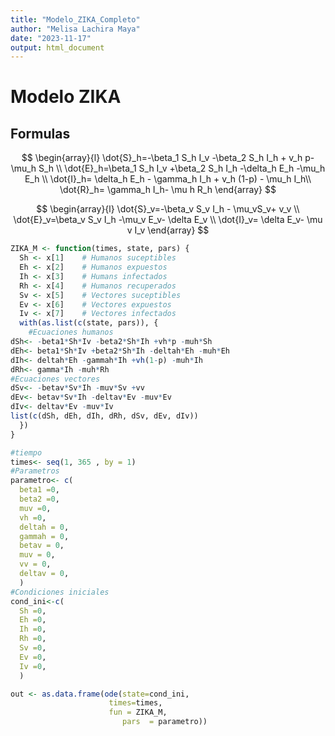 ```yaml
---
title: "Modelo_ZIKA_Completo"
author: "Melisa Lachira Maya"
date: "2023-11-17"
output: html_document
---
```

# Modelo ZIKA

## Formulas

$$
\begin{array}{l}
\dot{S}_h=-\beta_1 S_h I_v -\beta_2 S_h I_h + v_h p- \mu_h S_h \\
\dot{E}_h=\beta_1 S_h I_v +\beta_2 S_h I_h -\delta_h E_h -\mu_h E_h \\
\dot{I}_h= \delta_h E_h - \gamma_h I_h + v_h (1-p) - \mu_h I_h\\
\dot{R}_h= \gamma_h I_h- \mu h R_h
\end{array}
$$

$$
\begin{array}{l}
\dot{S}_v=-\beta_v S_v I_h - \mu_vS_v+ v_v \\
\dot{E}_v=\beta_v S_v I_h -\mu_v E_v- \delta E_v \\
\dot{I}_v= \delta E_v- \mu v I_v
\end{array}
$$

```r
ZIKA_M <- function(times, state, pars) {
  Sh <- x[1]    # Humanos suceptibles
  Eh <- x[2]    # Humanos expuestos
  Ih <- x[3]    # Humans infectados 
  Rh <- x[4]    # Humanos recuperados
  Sv <- x[5]    # Vectores suceptibles
  Ev <- x[6]    # Vectores expuestos
  Iv <- x[7]    # Vectores infectados
  with(as.list(c(state, pars)), {
    #Ecuaciones humanos
dSh<- -beta1*Sh*Iv -beta2*Sh*Ih +vh*p -muh*Sh
dEh<- beta1*Sh*Iv +beta2*Sh*Ih -deltah*Eh -muh*Eh
dIh<- deltah*Eh -gammah*Ih +vh(1-p) -muh*Ih
dRh<- gamma*Ih -muh*Rh
#Ecuaciones vectores
dSv<- -betav*Sv*Ih -muv*Sv +vv
dEv<- betav*Sv*Ih -deltav*Ev -muv*Ev
dIv<- deltav*Ev -muv*Iv
list(c(dSh, dEh, dIh, dRh, dSv, dEv, dIv))
  })
}
```

```r
#tiempo
times<- seq(1, 365 , by = 1)
#Parametros
parametro<- c(
  beta1 =0,
  beta2 =0,
  muv =0,
  vh =0,
  deltah = 0,
  gammah = 0,
  betav = 0,
  muv = 0,
  vv = 0,
  deltav = 0,
  )
#Condiciones iniciales
cond_ini<-c(
  Sh =0,
  Eh =0,
  Ih =0,
  Rh =0,
  Sv =0,
  Ev =0,
  Iv =0,
  )
```

```r
out <- as.data.frame(ode(state=cond_ini,
                      times=times,
                      fun = ZIKA_M, 
                         pars  = parametro))  
```

